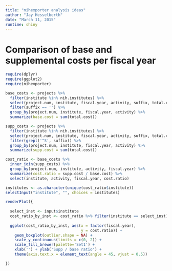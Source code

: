 ```yaml
---
title: "nihexporter analysis ideas"
author: "Jay Hesselberth"
date: "March 11, 2015"
runtime: shiny
---
```


# Comparison of base and supplemental costs per fiscal year

```r
require(dplyr)
require(ggplot2)
require(nihexporter)

base_costs <- projects %>%
  filter(institute %in% nih.institutes) %>%
  select(project.num, institute, fiscal.year, activity, suffix, total.cost) %>%
  filter(suffix == '') %>% 
  group_by(project.num, institute, fiscal.year, activity) %>%
  summarize(base.cost = sum(total.cost))

supp_costs <- projects %>%
  filter(institute %in% nih.institutes) %>%
  select(project.num, institute, fiscal.year, activity, suffix, total.cost) %>%
  filter(grepl('^S', suffix)) %>% 
  group_by(project.num, institute, fiscal.year, activity) %>%
  summarize(supp.cost = sum(total.cost))

cost_ratio <- base_costs %>%
  inner_join(supp_costs) %>%
  group_by(project.num, institute, activity, fiscal.year) %>%
  summarize(cost.ratio = supp.cost / base.cost) %>%
  select(institute, activity, fiscal.year, cost.ratio)
```

```r
institutes <- as.character(unique(cost_ratio$institute))
selectInput("institute", "", choices = institutes)
```

```r
renderPlot({
  
  select_inst <- input$institute
  cost_ratio_by_inst <- cost_ratio %>% filter(institute == select_inst)
  
  ggplot(cost_ratio_by_inst, aes(x = factor(fiscal.year),
                                 y = cost.ratio)) +
    geom_boxplot(outlier.shape = NA) +
    scale_y_continuous(limits = c(0, 2)) +
    scale_fill_brewer(palette='Set1') +
    xlab('') + ylab('Supp / base ratio') +
    theme(axis.text.x = element_text(angle = 45, vjust = 0.5))

})  
```
